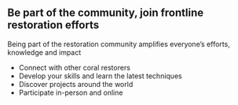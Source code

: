 ## Be part of the community, join frontline restoration efforts

Being part of the restoration community amplifies everyone’s efforts, knowledge and impact

- Connect with other coral restorers
- Develop your skills and learn the latest techniques
- Discover projects around the world
- Participate in-person and online
